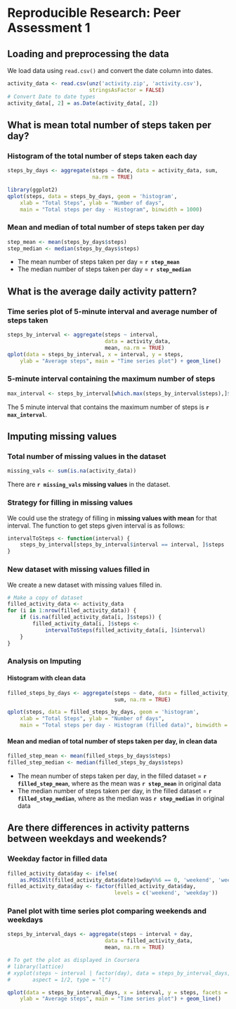 # Reproducible Research: Peer Assessment 1

## Loading and preprocessing the data

We load data using `read.csv()` and convert the date column into dates.

```r
activity_data <- read.csv(unz('activity.zip', 'activity.csv'),
                          stringsAsFactor = FALSE)
# Convert Date to date types
activity_data[, 2] = as.Date(activity_data[, 2])
```

## What is mean total number of steps taken per day?

### Histogram of the total number of steps taken each day

```r
steps_by_days <- aggregate(steps ~ date, data = activity_data, sum,
                           na.rm = TRUE)

library(ggplot2)
qplot(steps, data = steps_by_days, geom = 'histogram',
    xlab = "Total Steps", ylab = "Number of days",
    main = "Total steps per day - Histogram", binwidth = 1000)
```

### Mean and median of total number of steps taken per day

```r
step_mean <- mean(steps_by_days$steps)
step_median <- median(steps_by_days$steps)
```
* The mean number of steps taken per day = **`r step_mean`**
* The median number of steps taken per day = **`r step_median`**


## What is the average daily activity pattern?

### Time series plot of 5-minute interval and average number of steps taken

```r
steps_by_interval <- aggregate(steps ~ interval,
                               data = activity_data,
                               mean, na.rm = TRUE)
qplot(data = steps_by_interval, x = interval, y = steps,
    ylab = "Average steps", main = "Time series plot") + geom_line()
```

### 5-minute interval containing the maximum number of steps

```r
max_interval <- steps_by_interval[which.max(steps_by_interval$steps),]$interval
```
The 5 minute interval that contains the maximum number of steps is
**`r max_interval`**.

## Imputing missing values

### Total number of missing values in the dataset

```r
missing_vals <- sum(is.na(activity_data))
```
There are **`r missing_vals` missing values** in the dataset.

### Strategy for filling in missing values

We could use the strategy of filling in **missing values with mean** for that
 interval. The function to get steps given interval is as follows:

```r
intervalToSteps <- function(interval) {
    steps_by_interval[steps_by_interval$interval == interval, ]$steps
}
```

### New dataset with missing values filled in

We create a new dataset with missing values filled in.

```r
# Make a copy of dataset
filled_activity_data <- activity_data
for (i in 1:nrow(filled_activity_data)) {
    if (is.na(filled_activity_data[i, ]$steps)) {
        filled_activity_data[i, ]$steps <-
            intervalToSteps(filled_activity_data[i, ]$interval)
    }
}
```

### Analysis on Imputing

#### Histogram with clean data

```r
filled_steps_by_days <- aggregate(steps ~ date, data = filled_activity_data,
                                  sum, na.rm = TRUE)

qplot(steps, data = filled_steps_by_days, geom = 'histogram',
    xlab = "Total Steps", ylab = "Number of days",
    main = "Total steps per day - Histogram (filled data)", binwidth = 1000)
```

#### Mean and median of total number of steps taken per day, in clean data

```r
filled_step_mean <- mean(filled_steps_by_days$steps)
filled_step_median <- median(filled_steps_by_days$steps)
```
* The mean number of steps taken per day, in the filled dataset
= **`r filled_step_mean`**, where as the mean was **`r step_mean`** in original data
* The median number of steps taken per day, in the filled dataset
= **`r filled_step_median`**, where as the median was
**`r step_median`** in original data

## Are there differences in activity patterns between weekdays and weekends?

### Weekday factor in filled data

```r
filled_activity_data$day <- ifelse(
    as.POSIXlt(filled_activity_data$date)$wday%%6 == 0, 'weekend', 'weekday')
filled_activity_data$day <- factor(filled_activity_data$day,
                                  levels = c('weekend', 'weekday'))
```

### Panel plot with time series plot comparing weekends and weekdays

```r
steps_by_interval_days <- aggregate(steps ~ interval + day,
                               data = filled_activity_data,
                               mean, na.rm = TRUE)

# To get the plot as displayed in Coursera
# library(lattice)
# xyplot(steps ~ interval | factor(day), data = steps_by_interval_days,
#       aspect = 1/2, type = "l")

qplot(data = steps_by_interval_days, x = interval, y = steps, facets = ~ day,
    ylab = "Average steps", main = "Time series plot") + geom_line()
```
